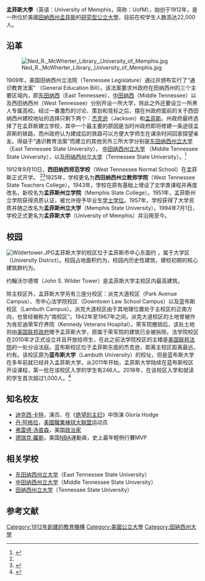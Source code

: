 {{Infobox university
|native name    = The University of Memphis
|name           = 孟菲斯大学
|image_name     = University of Memphis Seal.svg
|image_size     = 167px
|motto          = Driven by doing
|zhmotto        = 以行动为驱动
|established    = {{start date|1912|9|10}}
|type           = [[公立大學|公立大學]]
|endowment      = $2.183億<ref>{{cite web| title = University of Memphis Best Colleges| work = 2010 Rankings and Reviews| publisher = U.S. News| url = http://colleges.usnews.rankingsandreviews.com/best-colleges/university-of-memphis-3509| accessdate = 2011-10-01| archive-date = 2015-05-03| archive-url = https://web.archive.org/web/20150503062839/http://colleges.usnews.rankingsandreviews.com/best-colleges/university-of-memphis-3509| dead-url = no}}</ref>
|budget       = $4.78億
|president      = M·大卫·若德<br/>（M. David Rudd）
|students       = 21,480 (2013)
|undergrad      = 17,222
|postgrad       = 4,258
|doctoral       =
|other          = 679<br />361（法學院）
|faculty        = 930
|administrative_staff = 1,570
|city           = [[孟菲斯_(田納西州)|孟菲斯]]
|state          = [[田納西州|田納西州]]
|country        = {{USA}}
|coor           = {{Coord|35.119|N|89.937|W|type:edu|display=inline,title}}
|campus         = 都市<br />{{convert|1,160|acre}}
|free_label     = 
|free           =
|athletics      = [[NCAA第一级别|NCAA第一级别]] – <br>[[美国竞技联盟|美国竞技联盟]]
|sports         = 17 varsity sports teams
|nickname       = 老虎
|mascot         = 
|colors         = 藍色和灰色<br />{{color box|#0D3182}} {{color box|#888C8F}}
|former_names   = 孟菲斯州立大学<br />孟菲斯州立学院<br />西田纳西州立学院<br />西田纳西州立师范学校
|affiliations   = {{unbulleted list
|[[Association_of_Public_and_Land-grant_Universities|APLU]]
|[[Oak_Ridge_Associated_Universities|ORAU]]
|[[Urban_13|Urban 13]]/[[Great_Cities'_Universities|GCU]]
|[[Southeastern_Universities_Research_Association|SURA]]
}}
|logo           = [[File:University_of_Memphis_wordmark.svg|250px]]
|website        = {{url|www.memphis.edu}}
}}
'''孟菲斯大學'''（英语：University of Memphis，简称：UofM），始创于1912年，是一所位於美國[[田納西州|田納西州]][[孟菲斯_(田納西州)|孟菲斯]]的[[研究型大學|研究型]][[公立大學|公立大學]]，目前在校学生人数高达22,000人。

==沿革==
[[File:Ned_R._McWherter_Library,_University_of_Memphis.jpg|thumb]]

1909年，美国田纳西州立法院（Tennessee Legislature）通过并颁布实行了“通识教育法案” （General Education Bill）。该法案要求州政府在田纳西州的三个主要区域内，即[[东田纳西|东田纳西]]（East Tennessee）、[[中田纳西|中田纳西]]（Middle Tennessee）以及西田纳西州（West Tennessee）分别开设一所大学，除此之外还要设立一所黑人专属高校。经过一番激烈的讨论、策划和竞标之后，摆在州政府面前的关于西田纳西州建校地址的选择只剩下两个：[[傑克遜_(田納西州)|杰克逊]]（Jackson）和[[孟菲斯|孟菲斯]]。州政府最终选择了在孟菲斯建立学校，其中一个最主要的原因是当时州政府即将修建一条途径孟菲斯的铁路，而州政府认为建成后的铁路可以方便大学师生在课余时间回家探望亲友。得益于“通识教育法案”而建立的其他另外三所大学分别是[[东田纳西州立大学|东田纳西州立大学]] （East Tennessee State University）， [[中田纳西州立大学|中田纳西州立大学]] （Middle Tennessee State University），以及[[田纳西州立大学|田纳西州立大学]]（Tennessee State University）。<ref name="Bulletin 1928">{{cite book | url = https://books.google.com/books?id=C2_WAAAAMAAJ&q=memphis+law+school&dq=memphis+law+school | title = Bulletin 1928 | publisher = Carnegie Foundation for the Advancement of Teaching | accessdate = 2010-12-05 | archive-date = 2013-05-27 | archive-url = https://web.archive.org/web/20130527181207/http://books.google.com/books?id=C2_WAAAAMAAJ&q=memphis+law+school&dq=memphis+law+school | dead-url = no }}</ref>

1912年9月10日，'''西田纳西师范学校'''（West Tennessee Normal School）在孟菲斯正式开学。 <ref name="Bulletin 1928"/><ref>{{cite book | url = https://books.google.com/books?id=ppgVAAAAIAAJ&dq=memphis%20law%20school&pg=PA487#v=onepage&q=memphis%20law%20school&f=false | title = Bulletin of the Carnegie Foundation for the Advancement of Teaching 1921 | publisher =  | accessdate = 2010-12-05 | archive-date = 2011-06-29 | archive-url = https://web.archive.org/web/20110629001526/http://books.google.com/books?id=ppgVAAAAIAAJ&dq=memphis%20law%20school&pg=PA487#v=onepage&q=memphis%20law%20school&f=false | dead-url = no }}</ref>1925年，学校更名为'''西田纳西州立教师学院'''（West Tennessee State Teachers College）。1943年，学校在原有基础上增设了文学类课程并再度改名，新校名为'''孟菲斯州立学院'''（Memphis State College）。1951年，孟菲斯州立学院获得资质认证，被允许授予毕业生[[学士学位|学士学位]]。1957年，学校获得了大学资质并随之改名为'''孟菲斯州立大学'''（Memphis State University）。1994年7月1日，学校正式更名为'''孟菲斯大学'''（University of Memphis）并沿用至今。

==校园==
[[File:Wildertower.JPG|thumb]]孟菲斯大学的校区位于孟菲斯市中心东面约 {{convert|5|mi|km|1}} ，属于大学区（University District）。校园占地面积约为{{convert|1160|acre|km2}}，校园内历史性建筑，建校初期的核心建筑群约为{{convert|30|acre|m2}}。

约翰沃尔德塔（John S. Wilder Tower）是孟菲斯大学主校区内最高建筑。

除主校区外，孟菲斯大学另有三座分校区：派克大道校区（Park Avenue Campus）、市中心法学院校区（Downtown Law School Campus）以及蓝布斯校区（Lambuth Campus）。派克大道校区由于其地理位置处于主校区的正南方向，也曾经被称为“南校区”。1942年至1967年之间，派克大道校区的土地曾被作为肯尼迪荣军疗养院（Kennedy Veterans Hospital）。荣军院撤销后，该处土地则由[[美国联邦政府|美国联邦政府]]赠予孟菲斯大学，原属于荣军院的建筑已全被拆除。法学院校区在2010年才正式设立并且开放给师生，在此之前法学院校区的主楼是[[美国联邦法院|美国联邦法院]]的一处分设法庭。蓝布斯校区位于孟菲斯东面的杰克逊，距离主校区距离最远，约有{{convert|80|mi|km}}。该校区原为'''蓝布斯大学'''（Lambuth University）的校址，但是蓝布斯大学在多年前就已经并入孟菲斯大学。从2011年开始，孟菲斯大学陆续在蓝布斯校区开设课程，第一批在该校区入学的学生有246人。2018年，在该校区入学和就读的学生首次超过1,000人。<ref>{{Cite web|url=http://www.memphis.edu/oir/tools/enrollgenerator.php|title=Enrollment Table Generator - University of Memphis|website=www.memphis.edu|language=en|access-date=2017-04-26|archive-date=2017-04-27|archive-url=https://web.archive.org/web/20170427100216/http://www.memphis.edu/oir/tools/enrollgenerator.php|dead-url=yes}}</ref>

==知名校友==
*[[迪克西·卡特|迪克西·卡特]]，演员、在《[[绝望的主妇|绝望的主妇]]》中饰演 Gloria Hodge
*[[丹·阿格拉|丹·阿格拉]]，[[美國職業棒球大聯盟|美國職業棒球大聯盟]]运动员
*[[弗雷德·汤普森|弗雷德·汤普森]]，美国[[政治家|政治家]]
*[[德瑞克·羅斯|德瑞克·羅斯]]，美国[[NBA|NBA]]運動員，史上最年輕例行賽MVP

==相关学校==
*[[东田纳西州立大学|东田纳西州立大学]]（East Tennessee State University）
*[[中田纳西州立大学|中田纳西州立大学]]（Middle Tennessee State University）
*[[田纳西州立大学|田纳西州立大学]]（Tennessee State University）

==参考文献==

{{reflist}}
{{田纳西州公立大学}}
{{美国东南大学研究协会}}
[[Category:1912年創建的教育機構|Category:1912年創建的教育機構]]

[[Category:美國公立大學|Category:美國公立大學]]
[[Category:田納西州大學|Category:田納西州大學]]